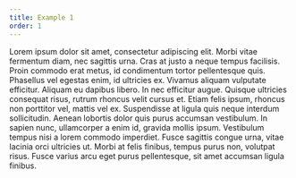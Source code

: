 ```yaml
---
title: Example 1
order: 1
---
```


Lorem ipsum dolor sit amet, consectetur adipiscing elit. Morbi vitae fermentum diam, nec sagittis urna. Cras at justo a neque tempus facilisis. Proin commodo erat metus, id condimentum tortor pellentesque quis. Phasellus vel egestas enim, id ultricies ex. Vivamus aliquam vulputate efficitur. Aliquam eu dapibus libero. In nec efficitur augue. Quisque ultricies consequat risus, rutrum rhoncus velit cursus et. Etiam felis ipsum, rhoncus non porttitor vel, mattis vel ex. Suspendisse at ligula quis neque interdum sollicitudin. Aenean lobortis dolor quis purus accumsan vestibulum. In sapien nunc, ullamcorper a enim id, gravida mollis ipsum. Vestibulum tempus nisi a lorem commodo imperdiet. Fusce sagittis congue urna, vitae lacinia orci ultricies ut. Morbi at felis finibus, tempus purus non, volutpat risus. Fusce varius arcu eget purus pellentesque, sit amet accumsan ligula finibus.
